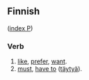 ==Finnish==
([[Wiktionary:Finnish_index_p|index P]])

===Verb===

# [[like]], [[prefer]], [[want]].
# [[must]], [[have to]] ([[täytyä]]).